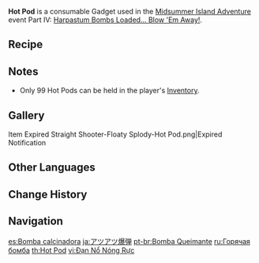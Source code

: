 {{Item Infobox
|id           = 220031
|type         = Consumables
|group        = Event Items
|invCategory  = Gadgets
|quality      = 3
|effect       = Deals a small amount of {{Color|Pyro DMG}} over a small AoE.
|description  = A Harpastum Bomb brimming with Pyro energy. When unleashed, it will burst into violent flame, dealing a small amount of {{Color|Pyro DMG}} over a small AoE. It is extraordinarily effective against {{Color|Cryo shields}}.
|source1      = [[Midsummer Island Adventure]] Event Part IV: [[The Final Riddle: A Secret Uncovered]]
|event        = Midsummer Island Adventure
|reusable     = No
|usage        = Quick Use
|memento       = No
}}
'''Hot Pod''' is a consumable Gadget used in the [[Midsummer Island Adventure]] event Part IV: [[Harpastum Bombs Loaded... Blow 'Em Away!]].

==Recipe==
{{Recipe
|type = Crafting
|Flaming Flower Stamen = 1
|Lizard Tail = 1
|yield = 20
|sort = Flaming Flower Stamen;Lizard Tail
}}

==Notes==
* Only 99 Hot Pods can be held in the player's [[Inventory]].

==Gallery==
<gallery>
Item Expired Straight Shooter-Floaty Splody-Hot Pod.png|Expired Notification
</gallery>

==Other Languages==
{{Other Languages
|en      = Hot Pod
|zhs     = 烫烫爆弹
|zhs_rm  = Tàng-tàng Bào Dàn
|zht     = 燙燙爆彈
|zht_rm  = Tàng-tàng Bào Dàn
|zh_tl   = Hot-hot Bomb
|ja      = アツアツ爆弾
|ja_rm   = Atsuatsu Bakudan
|ja_tl   = Hot-hot Bomb
|ko      = 화끈화끈 폭탄
|ko_tl   = Burning-burning Bomb
|es      = Bomba calcinadora
|es_tl   = Scorching Bomb
|fr      = Bombe brûlante
|fr_tl   = Burning Bomb
|ru      = Горячая бомба
|ru_tl   = Hot Bomb
|th      = Hot Pod
|vi      = Đạn Nổ Nóng Rực
|vi_tl   = 
|de      = Brandbombe
|de_tl   = Incendiary Bomb
|id      = Hot Pod
|pt      = Bomba Queimante
|pt_tl   = 
|tr      = Yakıcı Bomba
|tr_tl   = 
}}

==Change History==
{{Change History|1.6}}

==Navigation==
{{Gadget Navbox}}

[[es:Bomba calcinadora]]
[[ja:アツアツ爆弾]]
[[pt-br:Bomba Queimante]]
[[ru:Горячая бомба]]
[[th:Hot Pod]]
[[vi:Đạn Nổ Nóng Rực]]